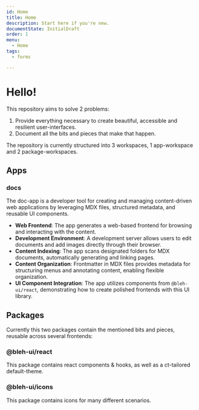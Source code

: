 ```yaml
---
id: Home
title: Home
description: Start here if you're new.
documentState: InitialDraft
order: 1
menu:
  - Home
tags:
  - forms

---
```



# Hello!

This repository aims to solve 2 problems:

1. Provide everything necessary to create beautiful, accessible and resilient user-interfaces.
2. Document all the bits and pieces that make that happen.

The repository is currently structured into 3 workspaces, 1 app-workspace and 2 package-workspaces.

## Apps

### docs

The doc-app is a developer tool for creating and managing content-driven web applications by leveraging MDX files, structured metadata, and reusable UI components.

- **Web Frontend**: The app generates a web-based frontend for browsing and interacting with the content.
- **Development Environment**: A development server allows users to edit documents and add images directly through their browser.
- **Content Indexing**: The app scans designated folders for MDX documents, automatically generating and linking pages.
- **Content Organization**: Frontmatter in MDX files provides metadata for structuring menus and annotating content, enabling flexible organization.
- **UI Component Integration**: The app utilizes components from `@bleh-ui/react`, demonstrating how to create polished frontends with this UI library.

## Packages

Currently this two packages contain the mentioned bits and pieces, reusable across several frontends:

### @bleh-ui/react

This package contains react components & hooks, as well as a ct-tailored default-theme.

### @bleh-ui/icons

This package contains icons for many different scenarios.
